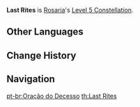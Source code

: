 {{Constellation Infobox
|image       = Constellation Last Rites.png
|description = Increases the Level of [[Rites of Termination]] by 3.<br />Maximum upgrade level is 15.
|level       = 5
|character   = Rosaria
|utility1    = Talent Level Increase
|utility2    = Elemental Burst Level Increase
}}
'''Last Rites''' is [[Rosaria]]'s [[Level 5 Constellation]].
<!--
==Gameplay Notes==
-->

==Other Languages==
{{Other Languages
|en      = Last Rites
|zhs     = 临终祈礼
|zhs_rm  = Línzhōng Qí Lǐ
|zht     = 臨終祈禮
|zht_rm  = Línzhōng Qí Lǐ
|zh_tl   = Ritual Before Death
|ja      = 臨終の祈り
|ja_rm   = Rinjuu no Inori
|ja_tl   = Prayer of Dying Hour
|ko      = 종부성사
|ko_rm   = Jongbu-seongsa
|ko_tl   = Last Rites
|es      = Oración final
|es_tl   = Last Prayer
|fr      = Prière agonisante
|fr_tl   = Agonizing Prayer
|ru      = Предсмертная молитва
|ru_tl   = 
|th      = Last Rites
|vi      = Lời Nguyện Lúc Lâm Chung
|vi_tl   = Prayer of Dying Hour
|de      = Letztes Gebet
|de_tl   = Last Prayer
|id      = Last Rites
|pt      = Oração do Decesso
|pt_tl   = Prayer of Death
}}

==Change History==
{{Change History|1.4}}

==Navigation==
{{Talent Navbox|Rosaria}}
[[pt-br:Oração do Decesso]]
[[th:Last Rites]]